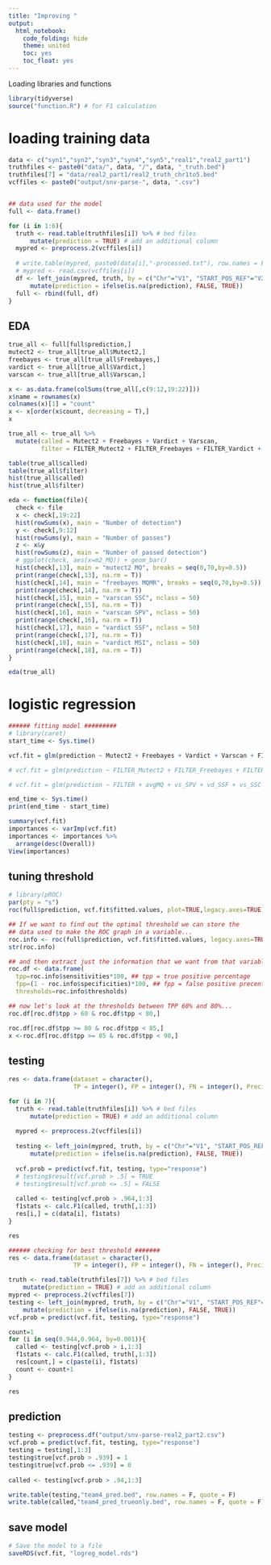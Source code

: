 ```yaml
---
title: "Improving "
output: 
  html_notebook:
    code_folding: hide
    theme: united
    toc: yes
    toc_float: yes
---
```


Loading libraries and functions
```r
library(tidyverse)
source("function.R") # for F1 calculation
```
# loading training data
```r
data <- c("syn1","syn2","syn3","syn4","syn5","real1","real2_part1")
truthfiles <- paste0("data/", data, "/", data, "_truth.bed")
truthfiles[7] = "data/real2_part1/real2_truth_chr1to5.bed"
vcffiles <- paste0("output/snv-parse-", data, ".csv")


## data used for the model
full <- data.frame()

for (i in 1:6){
  truth <- read.table(truthfiles[i]) %>% # bed files
      mutate(prediction = TRUE) # add an additional column
  mypred <- preprocess.2(vcffiles[i])
  
  # write.table(mypred, paste0(data[i],"-processed.txt"), row.names = F, quote = F)
  # mypred <- read.csv(vcffiles[i])
  df <- left_join(mypred, truth, by = c("Chr"="V1", "START_POS_REF"="V2", "END_POS_REF"="V3")) %>%
      mutate(prediction = ifelse(is.na(prediction), FALSE, TRUE))
  full <- rbind(full, df)
}
```

## EDA
```r
true_all <- full[full$prediction,]
mutect2 <- true_all[true_all$Mutect2,]
freebayes <- true_all[true_all$Freebayes,]
vardict <- true_all[true_all$Vardict,]
varscan <- true_all[true_all$Varscan,]

x <- as.data.frame(colSums(true_all[,c(9:12,19:22)]))
x$name = rownames(x)
colnames(x)[1] = "count"
x <- x[order(x$count, decreasing = T),]
x
```

```r
true_all <- true_all %>%
  mutate(called = Mutect2 + Freebayes + Vardict + Varscan,
         filter = FILTER_Mutect2 + FILTER_Freebayes + FILTER_Vardict + FILTER_Varscan)

table(true_all$called)
table(true_all$filter)
hist(true_all$called)
hist(true_all$filter)
```
```r
eda <- function(file){
  check <- file
  x <- check[,19:22]
  hist(rowSums(x), main = "Number of detection")
  y <- check[,9:12]
  hist(rowSums(y), main = "Number of passes")
  z <- x&y
  hist(rowSums(z), main = "Number of passed detection")
  # ggplot(check, aes(x=m2_MQ)) + geom_bar()
  hist(check[,13], main = "mutect2 MQ", breaks = seq(0,70,by=0.5))
  print(range(check[,13], na.rm = T))
  hist(check[,14], main = "freebayes MQMR", breaks = seq(0,70,by=0.5))
  print(range(check[,14], na.rm = T))
  hist(check[,15], main = "varscan SSC", nclass = 50)
  print(range(check[,15], na.rm = T))
  hist(check[,16], main = "varscan SPV", nclass = 50)
  print(range(check[,16], na.rm = T))
  hist(check[,17], main = "vardict SSF", nclass = 50)
  print(range(check[,17], na.rm = T))
  hist(check[,18], main = "vardict MSI", nclass = 50)
  print(range(check[,18], na.rm = T))
}

eda(true_all)
```


# logistic regression
```r
###### fitting model #########
# library(caret)
start_time <- Sys.time()

vcf.fit = glm(prediction ~ Mutect2 + Freebayes + Vardict + Varscan + FILTER_Mutect2 + FILTER_Freebayes + FILTER_Vardict + FILTER_Varscan + m2_MQ + f_MQMR + vs_SSC + vs_SPV + vd_SSF + vd_MSI + FILTER + CALLED, data=full, family=binomial)

# vcf.fit = glm(prediction ~ FILTER_Mutect2 + FILTER_Freebayes + FILTER_Vardict + FILTER_Varscan + m2_MQ + f_MQMR + vs_SSC + vs_SPV + vd_SSF + vd_MSI, data=full, family=binomial)

# vcf.fit = glm(prediction ~ FILTER + avgMQ + vs_SPV + vd_SSF + vs_SSC + vd_MSI, data=full, family=binomial)

end_time <- Sys.time()
print(end_time - start_time)

summary(vcf.fit)
importances <- varImp(vcf.fit) 
importances <- importances %>%
  arrange(desc(Overall)) 
View(importances)
```

## tuning threshold
```r
# library(pROC)
par(pty = "s")
roc(full$prediction, vcf.fit$fitted.values, plot=TRUE,legacy.axes=TRUE)

## If we want to find out the optimal threshold we can store the 
## data used to make the ROC graph in a variable...
roc.info <- roc(full$prediction, vcf.fit$fitted.values, legacy.axes=TRUE)
str(roc.info)

## and then extract just the information that we want from that variable.
roc.df <- data.frame(
  tpp=roc.info$sensitivities*100, ## tpp = true positive percentage
  fpp=(1 - roc.info$specificities)*100, ## fpp = false positive precentage
  thresholds=roc.info$thresholds)

## now let's look at the thresholds between TPP 60% and 80%...
roc.df[roc.df$tpp > 60 & roc.df$tpp < 80,]

roc.df[roc.df$tpp >= 80 & roc.df$tpp < 85,]
x <-roc.df[roc.df$tpp >= 85 & roc.df$tpp < 90,]
```

## testing
```r
res <- data.frame(dataset = character(),
                  TP = integer(), FP = integer(), FN = integer(), Precision = numeric(), Recall = numeric(), F1 = numeric())

for (i in 7){
  truth <- read.table(truthfiles[i]) %>% # bed files
      mutate(prediction = TRUE) # add an additional column
  
  mypred <- preprocess.2(vcffiles[i])
  
  testing <- left_join(mypred, truth, by = c("Chr"="V1", "START_POS_REF"="V2", "END_POS_REF"="V3")) %>%
      mutate(prediction = ifelse(is.na(prediction), FALSE, TRUE))
  
  vcf.prob = predict(vcf.fit, testing, type="response")
  # testing$result[vcf.prob > .5] = TRUE
  # testing$result[vcf.prob <= .5] = FALSE
  
  called <- testing[vcf.prob > .964,1:3]
  f1stats <- calc.F1(called, truth[,1:3])
  res[i,] = c(data[i], f1stats)
}

res
```


```r
###### checking for best threshold #######
res <- data.frame(dataset = character(),
                  TP = integer(), FP = integer(), FN = integer(), Precision = numeric(), Recall = numeric(), F1 = numeric())

truth <- read.table(truthfiles[7]) %>% # bed files
    mutate(prediction = TRUE) # add an additional column
mypred <- preprocess.2(vcffiles[7])
testing <- left_join(mypred, truth, by = c("Chr"="V1", "START_POS_REF"="V2", "END_POS_REF"="V3")) %>%
    mutate(prediction = ifelse(is.na(prediction), FALSE, TRUE))
vcf.prob = predict(vcf.fit, testing, type="response")

count=1
for (i in seq(0.944,0.964, by=0.001)){
  called <- testing[vcf.prob > i,1:3]
  f1stats <- calc.F1(called, truth[,1:3])
  res[count,] = c(paste(i), f1stats)
  count <- count+1
}

res
```

## prediction
```r
testing <- preprocess.df("output/snv-parse-real2_part2.csv")
vcf.prob = predict(vcf.fit, testing, type="response")
testing = testing[,1:3]
testing$true[vcf.prob > .939] = 1
testing$true[vcf.prob <= .939] = 0
  
called <- testing[vcf.prob > .94,1:3]

write.table(testing,"team4_pred.bed", row.names = F, quote = F)
write.table(called,"team4_pred_trueonly.bed", row.names = F, quote = F)
```

## save model
```r
# Save the model to a file
saveRDS(vcf.fit, "logreg_model.rds")
```
